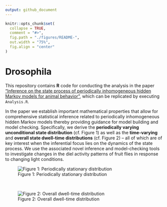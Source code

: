 ```yaml
---
output: github_document
---
```


```r
knitr::opts_chunk$set(
  collapse = TRUE,
  comment = "#>",
  fig.path = "./figures/README-",
  out.width = "75%",
  fig.align = "center"
)
```

# Drosophila

This repository contains **R** code for conducting the analysis in the paper ["Inference on the state process of periodically inhomogeneous hidden Markov models for animal behavior"](https://arxiv.org/abs/2312.14583), which can be replicated by executing `Analysis.R`.

In the paper we establish important mathematical properties that allow for comprehensive statistical inference related to periodically inhomogeneous hidden Markov models thereby providing guidance for model building and model checking. Specifically, we derive the **periodically varying unconditional state distribution** (cf. Figure 1) as well as the **time-varying** and **overall state dwell-time distributions** (cf. Figure 2) -- all of which are of key interest when the inferential focus lies on the dynamics of the state process. We use the associated novel inference and model-checking tools to investigate changes in the diel activity patterns of fruit flies in response to changing light conditions.

![Figure 1: Periodically stationary distribution](./figures/p_stationary.png)

<br>

![Figure 2: Overall dwell-time distribution](./figures/overall_distr.png)